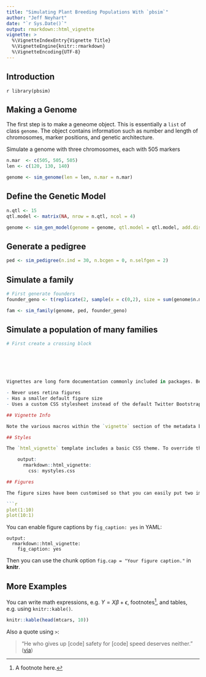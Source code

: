 ```yaml
---
title: "Simulating Plant Breeding Populations With `pbsim`"
author: "Jeff Neyhart"
date: "`r Sys.Date()`"
output: rmarkdown::html_vignette
vignette: >
  %\VignetteIndexEntry{Vignette Title}
  %\VignetteEngine{knitr::rmarkdown}
  %\VignetteEncoding{UTF-8}
---
```



## Introduction



`r library(pbsim)`


## Making a Genome

The first step is to make a geneome object. This is essentially a `list` of class
`genome`. The object contains information such as number and length of 
chromosomes, marker positions, and genetic architecture.

Simulate a genome with three chromosomes, each with 505 markers

```r
n.mar  <- c(505, 505, 505)
len <- c(120, 130, 140)

genome <- sim_genome(len = len, n.mar = n.mar)

```


## Define the Genetic Model

```r

n.qtl <- 15
qtl.model <- matrix(NA, nrow = n.qtl, ncol = 4)

genome <- sim_gen_model(genome = genome, qtl.model = qtl.model, add.dist = "geometric")

```

## Generate a pedigree

```r
ped <- sim_pedigree(n.ind = 30, n.bcgen = 0, n.selfgen = 2)

```

## Simulate a family

```r
# First generate founders
founder_geno <- t(replicate(2, sample(x = c(0,2), size = sum(genome$n.mar), replace = T)))

fam <- sim_family(genome, ped, founder_geno)

```

## Simulate a population of many families

```r

# First create a crossing block






Vignettes are long form documentation commonly included in packages. Because they are part of the distribution of the package, they need to be as compact as possible. The `html_vignette` output type provides a custom style sheet (and tweaks some options) to ensure that the resulting html is as small as possible. The `html_vignette` format:

- Never uses retina figures
- Has a smaller default figure size
- Uses a custom CSS stylesheet instead of the default Twitter Bootstrap style

## Vignette Info

Note the various macros within the `vignette` section of the metadata block above. These are required in order to instruct R how to build the vignette. Note that you should change the `title` field and the `\VignetteIndexEntry` to match the title of your vignette.

## Styles

The `html_vignette` template includes a basic CSS theme. To override this theme you can specify your own CSS in the document metadata as follows:

    output: 
      rmarkdown::html_vignette:
        css: mystyles.css

## Figures

The figure sizes have been customised so that you can easily put two images side-by-side. 

```r
plot(1:10)
plot(10:1)
```

You can enable figure captions by `fig_caption: yes` in YAML:

    output:
      rmarkdown::html_vignette:
        fig_caption: yes

Then you can use the chunk option `fig.cap = "Your figure caption."` in **knitr**.

## More Examples

You can write math expressions, e.g. $Y = X\beta + \epsilon$, footnotes^[A footnote here.], and tables, e.g. using `knitr::kable()`.

```r
knitr::kable(head(mtcars, 10))
```

Also a quote using `>`:

> "He who gives up [code] safety for [code] speed deserves neither."
([via](https://twitter.com/hadleywickham/status/504368538874703872))
